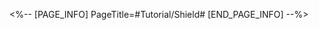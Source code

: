 <%-- [PAGE_INFO]
PageTitle=#Tutorial/Shield#
[END_PAGE_INFO] --%>
{{Tutorial
|sort      = 111801
|title     = Shield
|subtitle  = 
|type      = Battle
|about     = 
|image1    = Tutorial Shield 1.png{{subst:void|<!--$UPLOAD:<<SpriteOutput/TutorialPic/TutorialPage_111801.png>-<Tutorial Shield 1.png>>}}
|text1     = {{Color|h|nobold=1|Shield}} can take DMG in place of HP, {{Color|h|nobold=1|Shield effect}} refers to the maximum DMG value that can be absorbed by the current Shield.
|image2    = Tutorial Shield 2.png{{subst:void|<!--$UPLOAD:<<SpriteOutput/TutorialPic/TutorialPage_111802.png>-<Tutorial Shield 2.png>>}}
|text2     = The displayed {{Color|h|nobold=1|Shield}} length corresponds to the percentage of the character's {{Color|h|nobold=1|Max HP}} that the remaining {{Color|h|nobold=1|Shield effect}} represents.
}}